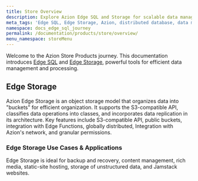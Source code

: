 ```yaml
---
title: Store Overview
description: Explore Azion Edge SQL and Storage for scalable data management.
meta_tags: 'Edge SQL, Edge Storage, Azion, distributed database, data management, SQL queries, database resilience, scalable database, data processing, S3-compatible storage'
namespace: docs_edge_sql_journey
permalink: /documentation/products/store/overview/
menu_namespace: storeMenu
---
```


Welcome to the Azion Store Products journey. This documentation introduces [Edge SQL](/en/documentation/products/store/edge-sql/) and [Edge Storage](/en/documentation/products/store/edge-storage/), powerful tools for efficient data management and processing.

## Edge Storage

Azion Edge Storage is an object storage model that organizes data into "buckets" for efficient organization. It supports the S3-compatible API, classifies data operations into classes, and incorporates data replication in its architecture. Key features include S3-compatible API, public buckets, integration with Edge Functions, globally distributed, Integration with Azion's network, and granular permissions.

### Edge Storage Use Cases & Applications

Edge Storage is ideal for backup and recovery, content management, rich media, static-site hosting, storage of unstructured data, and Jamstack websites.

